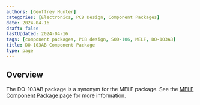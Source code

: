 ```yaml
---
authors: [Geoffrey Hunter]
categories: [Electronics, PCB Design, Component Packages]
date: 2024-04-16
draft: false
lastUpdated: 2024-04-16
tags: [component packages, PCB design, SOD-106, MELF, DO-103AB]
title: DO-103AB Component Package
type: page
---
```



## Overview

The DO-103AB package is a synonym for the MELF package. See the [MELF Component Package page](/pcb-design/component-packages/melf-component-package/) for more information.
